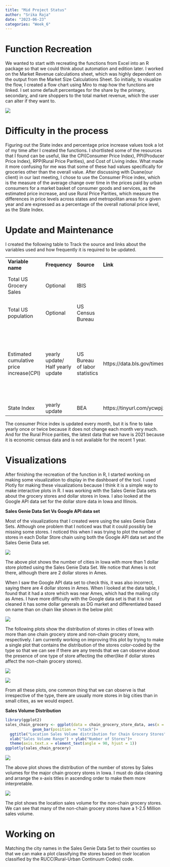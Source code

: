 ```yaml
---
title: "Mid Project Status"
author: "Srika Raja"
date: "2023-06-23"
categories: "Week_6"
---
```


# Function Recreation

We wanted to start with recreating the functions from Excel into an R package so that we could think about automation and edition later. I worked on the Market Revenue calculations sheet, which was highly dependent on the output from the Market Size Calculations Sheet. So initially, to visualize the flow, I created a flow chart using Miro to map how the functions are linked. I set some default percentages for the share by the primary, secondary, and rare shoppers to the total market revenue, which the user can alter if they want to.

![](/posts/Mid%20Project%20updates/images/miro.png)

# Difficulty in the process

Figuring out the State index and percentage price increase values took a lot of my time after I created the functions. I shortlisted some of the resources that I found can be useful, like the CPI(Consumer Price Index), PPI(Producer Price Index), RPP(Rural Price Parities), and Cost of Living index. What made it more confusing for me was that some of these had values specifically for groceries other than the overall value. After discussing with Duane(our client) in our last meeting, I chose to use the Consumer Price index, which is the measure of the average change over time in the prices paid by urban consumers for a market basket of consumer goods and services, as the estimated price increase, and use Rural Price Parities, which measure the differences in price levels across states and metropolitan areas for a given year and are expressed as a percentage of the overall national price level, as the State Index.

# Update and Maintenance

I created the following table to Track the source and links about the variables used and how frequently it is required to be updated.

+------------------------------------------+-----------------------------------+-------------------------------+---------------------------------------------+----------------------------------------+
| **Variable name**                        | **Frequency**                     | **Source**                    | **Link**                                    | **Notes**                              |
+------------------------------------------+-----------------------------------+-------------------------------+---------------------------------------------+----------------------------------------+
| Total US Grocery Sales                   | Optional                          | IBIS                          |                                             | Default base year taken as 2022        |
+------------------------------------------+-----------------------------------+-------------------------------+---------------------------------------------+----------------------------------------+
| Total US population                      | Optional                          | US Census Bureau              |                                             | Default base year taken as 2022        |
+------------------------------------------+-----------------------------------+-------------------------------+---------------------------------------------+----------------------------------------+
| Estimated cumulative price increase(CPI) | yearly update/ Half yearly update | US Bureau of labor statistics | https://data.bls.gov/timeseries/CUUR0000SA0 | CPI in current year - CPI in base year |
|                                          |                                   |                               |                                             |                                        |
|                                          |                                   |                               |                                             | For now defaulting as 7 for 2023       |
+------------------------------------------+-----------------------------------+-------------------------------+---------------------------------------------+----------------------------------------+
| State Index                              | yearly update                     | BEA                           | https://tinyurl.com/ycwpjzwz                |                                        |
+------------------------------------------+-----------------------------------+-------------------------------+---------------------------------------------+----------------------------------------+

The consumer Price index is updated every month, but it is fine to take yearly once or twice because it does not change each month very much. And for the Rural Price parities, the latest data that we have is 2021 because it is economic census data and is not available for the recent 1 year.

# Visualizations

After finishing the recreation of the function in R, I started working on making some visualization to display in the dashboard of the tool. I used Plotly for making these visualizations because I think it is a simple way to make interactive plots in R. I was working with the Sales Genie Data sets about the grocery stores and dollar stores in Iowa. I also looked at the Google API data set for the dollar store data in Iowa and Illinois.

**Sales Genie Data Set Vs Google API data set**

Most of the visualizations that I created were using the sales Genie Data Sets. Although one problem that I noticed was that it could possibly be missing some stores. I noticed this when I was trying to plot the number of stores in each Dollar Store chain using both the Google API data set and the Sales Genie Data set.

![](/posts/Mid%20Project%20updates/images/dollarstoremailingcity.png)

The above plot shows the number of cities in Iowa with more than 1 dollar store plotted using the Sales Genie Data Set. We notice that Ames is not there, although there are 2 dollar stores in Ames.

When I saw the Google API data set to check this, it was also incorrect, saying there are 4 dollar stores in Ames. When I looked at the data table, I found that it had a store which was near Ames, which had the mailing city as Ames. I have more difficulty with the Google data set is that it is not cleaned it has some dollar generals as DG market and differentiated based on name than on chain like shown in the below plot:

![](/posts/Mid%20Project%20updates/images/dollarstoregoogle.png)

The following plots show the distribution of stores in cities of Iowa with more than one chain grocery store and non-chain grocery store, respectively. I am currently working on improving this plot by trying to make a single plot that contains the distribution of the stores color-coded by the type so that we can see if there are any trends that we can observe about the presence of one type of store affecting the other(like if dollar stores affect the non-chain grocery stores).

![](/posts/Mid%20Project%20updates/images/chaingrocerylocation.png)

![](/posts/Mid%20Project%20updates/images/nonchaingrocerylocation.png)

From all these plots, one common thing that we can observe is that irrespective of the type, there are usually more stores in big cities than in small cities, as we would expect.

**Sales Volume Distribution**

```r
library(ggplot2)
sales_chain_grocery <- ggplot(data = chain_grocery_store_data, aes(x = Location_Sales_Volume_Range, fill = Company_Name)) +
            geom_bar(position = "stack")+
  ggtitle("Location Sales Volume distribution for Chain Grocery Stores") +
  xlab("Sales Volume Range") + ylab("Number of Stores")+
  theme(axis.text.x = element_text(angle = 90, hjust = 1))
ggplotly(sales_chain_grocery)
```

![](/posts/Mid%20Project%20updates/images/sales_volume_for_chain_grocery.png)

The above plot shows the distribution of the number of stores by Sales volumes for the major chain grocery stores in Iowa. I must do data cleaning and arrange the x-axis titles in ascending order to make them more interpretable.

![](/posts/Mid%20Project%20updates/images/sales_volume_for_non_chain_grocery.png)

The plot shows the location sales volume for the non-chain grocery stores. We can see that many of the non-chain grocery stores have a 1-2.5 Million sales volume.

# Working on

Matching the city names in the Sales Genie Data Set to their counties so that we can make a plot classifying the stores based on their location classified by the RUCC(Rural-Urban Continuum Codes) code.
